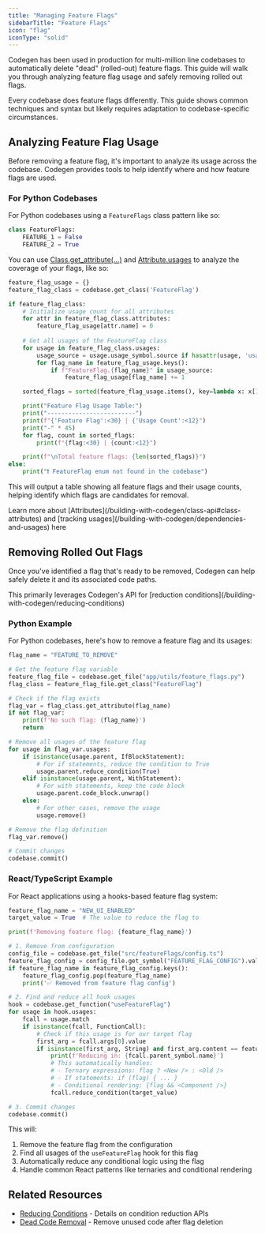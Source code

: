 ```yaml
---
title: "Managing Feature Flags"
sidebarTitle: "Feature Flags"
icon: "flag"
iconType: "solid"
---
```


Codegen has been used in production for multi-million line codebases to automatically delete "dead" (rolled-out) feature flags. This guide will walk you through analyzing feature flag usage and safely removing rolled out flags.

<Warning>
    Every codebase does feature flags differently. This guide shows common techniques and syntax but likely requires adaptation to codebase-specific circumstances.
</Warning>

## Analyzing Feature Flag Usage

Before removing a feature flag, it's important to analyze its usage across the codebase. Codegen provides tools to help identify where and how feature flags are used.

### For Python Codebases

For Python codebases using a `FeatureFlags` class pattern like so:
```python
class FeatureFlags:
    FEATURE_1 = False
    FEATURE_2 = True
```

You can use [Class.get_attribute(...)](/api-reference/core/Class#get-attribute) and [Attribute.usages](/api-reference/core/Attribute#usages) to analyze the coverage of your flags, like so:



```python
feature_flag_usage = {}
feature_flag_class = codebase.get_class('FeatureFlag')

if feature_flag_class:
    # Initialize usage count for all attributes
    for attr in feature_flag_class.attributes:
        feature_flag_usage[attr.name] = 0
    
    # Get all usages of the FeatureFlag class
    for usage in feature_flag_class.usages:
        usage_source = usage.usage_symbol.source if hasattr(usage, 'usage_symbol') else str(usage)
        for flag_name in feature_flag_usage.keys():
            if f"FeatureFlag.{flag_name}" in usage_source:
                feature_flag_usage[flag_name] += 1

    sorted_flags = sorted(feature_flag_usage.items(), key=lambda x: x[1], reverse=True)

    print("Feature Flag Usage Table:")
    print("-------------------------")
    print(f"{'Feature Flag':<30} | {'Usage Count':<12}")
    print("-" * 45)
    for flag, count in sorted_flags:
        print(f"{flag:<30} | {count:<12}")

    print(f"\nTotal feature flags: {len(sorted_flags)}")
else:
    print("❗ FeatureFlag enum not found in the codebase")
```

This will output a table showing all feature flags and their usage counts, helping identify which flags are candidates for removal.

<Tip>
    Learn more about [Attributes](/building-with-codegen/class-api#class-attributes) and [tracking usages](/building-with-codegen/dependencies-and-usages) here
</Tip>


## Removing Rolled Out Flags

Once you've identified a flag that's ready to be removed, Codegen can help safely delete it and its associated code paths.

<Tip>
    This primarily leverages Codegen's API for [reduction conditions](/building-with-codegen/reducing-conditions)
</Tip>

### Python Example

For Python codebases, here's how to remove a feature flag and its usages:

```python
flag_name = "FEATURE_TO_REMOVE"

# Get the feature flag variable
feature_flag_file = codebase.get_file("app/utils/feature_flags.py")
flag_class = feature_flag_file.get_class("FeatureFlag")

# Check if the flag exists
flag_var = flag_class.get_attribute(flag_name)
if not flag_var:
    print(f'No such flag: {flag_name}')
    return

# Remove all usages of the feature flag
for usage in flag_var.usages:
    if isinstance(usage.parent, IfBlockStatement):
        # For if statements, reduce the condition to True
        usage.parent.reduce_condition(True)
    elif isinstance(usage.parent, WithStatement):
        # For with statements, keep the code block
        usage.parent.code_block.unwrap()
    else:
        # For other cases, remove the usage
        usage.remove()

# Remove the flag definition
flag_var.remove()

# Commit changes
codebase.commit()
```

### React/TypeScript Example

For React applications using a hooks-based feature flag system:

```python
feature_flag_name = "NEW_UI_ENABLED"
target_value = True  # The value to reduce the flag to

print(f'Removing feature flag: {feature_flag_name}')

# 1. Remove from configuration
config_file = codebase.get_file("src/featureFlags/config.ts")
feature_flag_config = config_file.get_symbol("FEATURE_FLAG_CONFIG").value
if feature_flag_name in feature_flag_config.keys():
    feature_flag_config.pop(feature_flag_name)
    print('✅ Removed from feature flag config')

# 2. Find and reduce all hook usages
hook = codebase.get_function("useFeatureFlag")
for usage in hook.usages:
    fcall = usage.match
    if isinstance(fcall, FunctionCall):
        # Check if this usage is for our target flag
        first_arg = fcall.args[0].value
        if isinstance(first_arg, String) and first_arg.content == feature_flag_name:
            print(f'Reducing in: {fcall.parent_symbol.name}')
            # This automatically handles:
            # - Ternary expressions: flag ? <New /> : <Old />
            # - If statements: if (flag) { ... }
            # - Conditional rendering: {flag && <Component />}
            fcall.reduce_condition(target_value)

# 3. Commit changes
codebase.commit()
```

This will:
1. Remove the feature flag from the configuration
2. Find all usages of the `useFeatureFlag` hook for this flag
3. Automatically reduce any conditional logic using the flag
4. Handle common React patterns like ternaries and conditional rendering


## Related Resources
- [Reducing Conditions](/building-with-codegen/reducing-conditions) - Details on condition reduction APIs
- [Dead Code Removal](/tutorials/deleting-dead-code) - Remove unused code after flag deletion